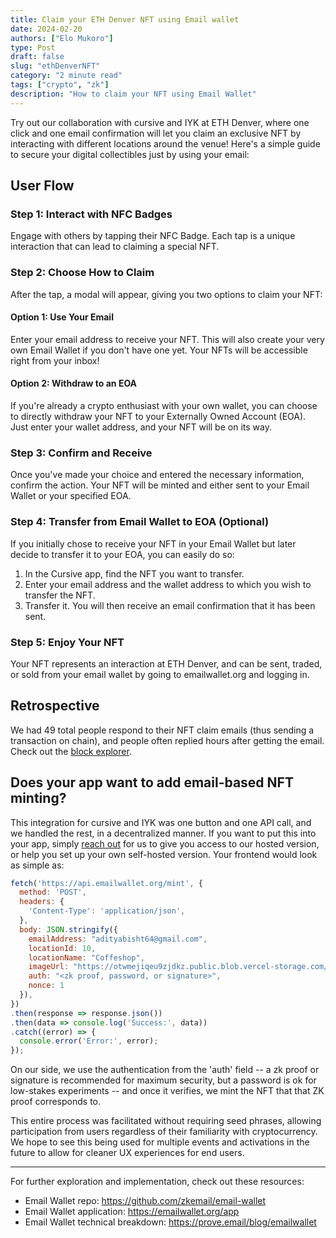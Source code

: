 ```yaml
---
title: Claim your ETH Denver NFT using Email wallet
date: 2024-02-20
authors: ["Elo Mukoro"]
type: Post
draft: false
slug: "ethDenverNFT"
category: "2 minute read"
tags: ["crypto", "zk"]
description: "How to claim your NFT using Email Wallet"
---
```


Try out our collaboration with cursive and IYK at ETH Denver, where one click and one email confirmation will let you claim an exclusive NFT by interacting with different locations around the venue! Here's a simple guide to secure your digital collectibles just by using your email:

## User Flow

### Step 1: Interact with NFC Badges
Engage with others by tapping their NFC Badge. Each tap is a unique interaction that can lead to claiming a special NFT.

### Step 2: Choose How to Claim
After the tap, a modal will appear, giving you two options to claim your NFT:

#### Option 1: Use Your Email
Enter your email address to receive your NFT. This will also create your very own Email Wallet if you don't have one yet. Your NFTs will be accessible right from your inbox!

#### Option 2: Withdraw to an EOA
If you're already a crypto enthusiast with your own wallet, you can choose to directly withdraw your NFT to your Externally Owned Account (EOA). Just enter your wallet address, and your NFT will be on its way.

### Step 3: Confirm and Receive
Once you've made your choice and entered the necessary information, confirm the action. Your NFT will be minted and either sent to your Email Wallet or your specified EOA.

### Step 4: Transfer from Email Wallet to EOA (Optional)
If you initially chose to receive your NFT in your Email Wallet but later decide to transfer it to your EOA, you can easily do so:

1. In the Cursive app, find the NFT you want to transfer.
2. Enter your email address and the wallet address to which you wish to transfer the NFT.
3. Transfer it. You will then receive an email confirmation that it has been sent.

### Step 5: Enjoy Your NFT
Your NFT represents an interaction at ETH Denver, and can be sent, traded, or sold from your email wallet by going to emailwallet.org and logging in.

## Retrospective

We had 49 total people respond to their NFT claim emails (thus sending a transaction on chain), and people often replied hours after getting the email. Check out the [block explorer](https://sepolia.explorer.zksync.io/address/0x632C10DFd070059c7ED1dAb6C7f384666174d984).

## Does your app want to add email-based NFT minting?

This integration for cursive and IYK was one button and one API call, and we handled the rest, in a decentralized manner. If you want to put this into your app, simply [reach out](https://t.me/zkemail) for us to give you access to our hosted version, or help you set up your own self-hosted version. Your frontend would look as simple as:
```javascript
fetch('https://api.emailwallet.org/mint', {
  method: 'POST',
  headers: {
    'Content-Type': 'application/json',
  },
  body: JSON.stringify({
    emailAddress: "adityabisht64@gmail.com",
    locationId: 10,
    locationName: "Coffeshop",
    imageUrl: "https://otwmejiqeu9zjdkz.public.blob.vercel-storage.com/cafe-YnH9KMPUveci3R0NLh2tO2W2YYRpTL.jpeg",
    auth: "<zk proof, password, or signature>",
    nonce: 1
  }),
})
.then(response => response.json())
.then(data => console.log('Success:', data))
.catch((error) => {
  console.error('Error:', error);
});
```

On our side, we use the authentication from the 'auth' field -- a zk proof or signature is recommended for maximum security, but a password is ok for low-stakes experiments -- and once it verifies, we mint the NFT that that ZK proof corresponds to.

This entire process was facilitated without requiring seed phrases, allowing participation from users regardless of their familiarity with cryptocurrency. We hope to see this being used for multiple events and activations in the future to allow for cleaner UX experiences for end users.


---

For further exploration and implementation, check out these resources:

- Email Wallet repo: https://github.com/zkemail/email-wallet
- Email Wallet application: https://emailwallet.org/app
- Email Wallet technical breakdown: https://prove.email/blog/emailwallet
